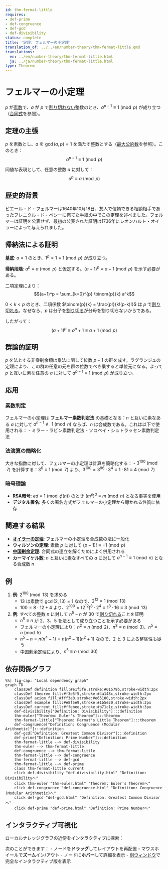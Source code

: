 ```yaml
---
id: thm-fermat-little
requires:
- def-prime
- def-congruence
- def-gcd
- def-divisibility
status: complete
title: '定理: フェルマーの小定理'
translation_of: ../../en/number-theory/thm-fermat-little.qmd
translations:
  en: ../en/number-theory/thm-fermat-little.html
  ja: ../ja/number-theory/thm-fermat-little.html
type: Theorem
---
```


# フェルマーの小定理 {#thm-fermat-little}

$p$ が[素数](def-prime.qmd)で、$a$ が $p$ で[割り切れない](def-divisibility.qmd)整数のとき、$a^{p-1} \equiv 1 \pmod{p}$ が成り立つ（[合同式](def-congruence.qmd)を参照）。

## 定理の主張

$p$ を素数とし、$a$ を $\gcd(a, p) = 1$ を満たす整数とする（[最大公約数](def-gcd.qmd)を参照）。このとき：
$$a^{p-1} \equiv 1 \pmod{p}$$

同値な表現として、任意の整数 $a$ に対して：
$$a^p \equiv a \pmod{p}$$

## 歴史的背景

ピエール・ド・フェルマーは1640年10月18日、友人で信頼できる相談相手であったフレニクル・ド・ベシーに宛てた手紙の中でこの定理を述べました。フェルマーは証明を公表せず、最初の公表された証明は1736年にレオンハルト・オイラーによって与えられました。

## 帰納法による証明

**基底**: $a = 1$ のとき、$1^p = 1 \equiv 1 \pmod{p}$ が成り立つ。

**帰納段階**: $a^p \equiv a \pmod{p}$ と仮定する。$(a+1)^p \equiv a+1 \pmod{p}$ を示す必要がある。

二項定理により：
$$(a+1)^p = \sum_{k=0}^{p} \binom{p}{k} a^k$$

$0 < k < p$ のとき、二項係数 $\binom{p}{k} = \frac{p!}{k!(p-k)!}$ は $p$ で[割り切れる](def-divisibility.qmd)。なぜなら、$p$ は分子を[割り切る](def-divisibility.qmd)が分母を割り切らないからである。

したがって：
$$(a+1)^p \equiv a^p + 1 \equiv a + 1 \pmod{p}$$

## 群論的証明

$p$ を法とする非零剰余類は乗法に関して位数 $p-1$ の群を成す。ラグランジュの定理により、この群の任意の元を群の位数でべき乗すると単位元になる。よって $p$ と互いに素な任意の $a$ に対して $a^{p-1} \equiv 1 \pmod{p}$ が成り立つ。

## 応用

### 素数判定

フェルマーの小定理は **フェルマー素数判定法** の基礎となる：$n$ と互いに素なある $a$ に対して $a^{n-1} \not\equiv 1 \pmod{n}$ ならば、$n$ は合成数である。これは以下で使用される：
- ミラー・ラビン素数判定法
- ソロベイ・シュトラッセン素数判定法

### 法演算の簡略化

大きな指数に対して、フェルマーの小定理は計算を簡略化する：
- $3^{100} \pmod{7}$ を計算する：$3^6 \equiv 1 \pmod{7}$ より、$3^{100} = 3^{96} \cdot 3^4 \equiv 1 \cdot 81 \equiv 4 \pmod{7}$

### 暗号理論

- **RSA暗号**: $ed \equiv 1 \pmod{\phi(n)}$ のとき $(m^e)^d \equiv m \pmod{n}$ となる事実を使用
- **デジタル署名**: 多くの署名方式がフェルマーの小定理から導かれる性質に依存

## 関連する結果

- **[オイラーの定理](thm-euler.qmd)**: フェルマーの小定理を合成数の法に一般化
- **ウィルソンの定理**: 素数 $p$ に対して $(p-1)! \equiv -1 \pmod{p}$
- **[中国剰余定理](thm-chinese-remainder.qmd)**: 合同式の連立を解くためによく併用される
- **カーマイケル数**: $n$ と互いに素なすべての $a$ に対して $a^{n-1} \equiv 1 \pmod{n}$ となる合成数 $n$

## 例

1. **例**: $2^{100} \pmod{13}$ を求める
   - $13$ は素数で $\gcd(2, 13) = 1$ なので、$2^{12} \equiv 1 \pmod{13}$
   - $100 = 8 \cdot 12 + 4$ より、$2^{100} = (2^{12})^8 \cdot 2^4 \equiv 1^8 \cdot 16 \equiv 3 \pmod{13}$

2. **例**: すべての整数 $n$ に対して $n^5 - n$ が $30$ で[割り切れる](def-divisibility.qmd)ことを証明
   - $n^5 \equiv n$ が $2$、$3$、$5$ を法として成り立つことを示す必要がある
   - フェルマーの小定理により：$n^2 \equiv n \pmod{2}$、$n^3 \equiv n \pmod{3}$、$n^5 \equiv n \pmod{5}$
   - $n^5 - n = n(n^4 - 1) = n(n^2-1)(n^2+1)$ なので、$2$ と $3$ による[整除性](def-divisibility.qmd)も従う
   - 中国剰余定理により、$n^5 \equiv n \pmod{30}$

## 依存関係グラフ

```mermaid
%%| fig-cap: "Local dependency graph"
graph TD
    classDef definition fill:#e1f5fe,stroke:#01579b,stroke-width:2px
    classDef theorem fill:#f3e5f5,stroke:#4a148c,stroke-width:2px
    classDef axiom fill:#fff3e0,stroke:#e65100,stroke-width:2px
    classDef example fill:#e8f5e9,stroke:#1b5e20,stroke-width:2px
    classDef current fill:#ffebee,stroke:#b71c1c,stroke-width:3px
    def-divisibility["Definition: Divisibility"]:::definition
    thm-euler["Theorem: Euler's Theorem"]:::theorem
    thm-fermat-little["Theorem: Fermat's Little Theorem"]:::theorem
    def-congruence["Definition: Congruence (Modular Arithmetic)"]:::definition
    def-gcd["Definition: Greatest Common Divisor"]:::definition
    def-prime["Definition: Prime Number"]:::definition
    thm-fermat-little --> def-divisibility
    thm-euler --> thm-fermat-little
    def-congruence --> thm-fermat-little
    thm-fermat-little --> def-congruence
    thm-fermat-little --> def-gcd
    thm-fermat-little --> def-prime
    class thm-fermat-little current
    click def-divisibility "def-divisibility.html" "Definition: Divisibilityへ"
    click thm-euler "thm-euler.html" "Theorem: Euler's Theoremへ"
    click def-congruence "def-congruence.html" "Definition: Congruence (Modular Arithmetic)へ"
    click def-gcd "def-gcd.html" "Definition: Greatest Common Divisorへ"
    click def-prime "def-prime.html" "Definition: Prime Numberへ"
```

## インタラクティブ可視化

ローカルナレッジグラフの近傍をインタラクティブに探索：

::: {.graph-viz data-id="thm-fermat-little" data-width="700" data-height="500"}
:::

次のことができます：
- ノードを**ドラッグ**してレイアウトを再配置
- マウスホイールで**ズーム**イン/アウト
- ノードに**ホバー**して詳細を表示
- [別ウィンドウ](../../output/interactive/thm-fermat-little.html){target="_blank"}で完全なインタラクティブ版を表示
